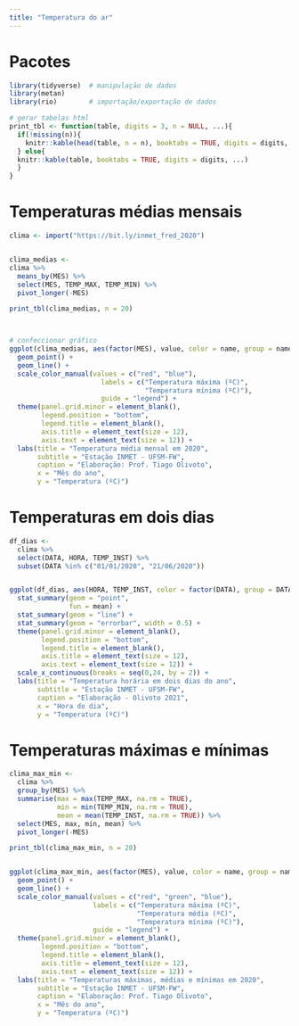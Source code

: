 ```yaml
---
title: "Temperatura do ar"
---
```


# Pacotes
```r
library(tidyverse)  # manipulação de dados
library(metan)
library(rio)        # importação/exportação de dados

# gerar tabelas html
print_tbl <- function(table, digits = 3, n = NULL, ...){
  if(!missing(n)){
    knitr::kable(head(table, n = n), booktabs = TRUE, digits = digits, ...)
  } else{
  knitr::kable(table, booktabs = TRUE, digits = digits, ...)
  }
}
```


# Temperaturas médias mensais

```r
clima <- import("https://bit.ly/inmet_fred_2020")


clima_medias <-
clima %>%
  means_by(MES) %>% 
  select(MES, TEMP_MAX, TEMP_MIN) %>% 
  pivot_longer(-MES)

print_tbl(clima_medias, n = 20)



# confeccionar gráfico
ggplot(clima_medias, aes(factor(MES), value, color = name, group = name )) +
  geom_point() + 
  geom_line() + 
  scale_color_manual(values = c("red", "blue"),
                       labels = c("Temperatura máxima (ºC)",
                                  "Temperatura mínima (ºC)"),
                       guide = "legend") +
  theme(panel.grid.minor = element_blank(),
        legend.position = "bottom",
        legend.title = element_blank(),
        axis.title = element_text(size = 12),
        axis.text = element_text(size = 12)) + 
  labs(title = "Temperatura média mensal em 2020",
       subtitle = "Estação INMET - UFSM-FW",
       caption = "Elaboração: Prof. Tiago Olivoto",
       x = "Mês do ano",
       y = "Temperatura (ºC)")


```




# Temperaturas em dois dias
```r
df_dias <- 
  clima %>% 
  select(DATA, HORA, TEMP_INST) %>% 
  subset(DATA %in% c("01/01/2020", "21/06/2020"))


ggplot(df_dias, aes(HORA, TEMP_INST, color = factor(DATA), group = DATA)) + 
  stat_summary(geom = "point", 
               fun = mean) +
  stat_summary(geom = "line") + 
  stat_summary(geom = "errorbar", width = 0.5) +
  theme(panel.grid.minor = element_blank(),
        legend.position = "bottom",
        legend.title = element_blank(),
        axis.title = element_text(size = 12),
        axis.text = element_text(size = 12)) + 
  scale_x_continuous(breaks = seq(0,24, by = 2)) + 
  labs(title = "Temperatura horária em dois dias do ano",
       subtitle = "Estação INMET - UFSM-FW",
       caption = "Elaboração - Olivoto 2021",
       x = "Hora do dia",
       y = "Temperatura (ºC)")

```



# Temperaturas máximas e mínimas

```r
clima_max_min <-
  clima %>%
  group_by(MES) %>% 
  summarise(max = max(TEMP_MAX, na.rm = TRUE),
            min = min(TEMP_MIN, na.rm = TRUE),
            mean = mean(TEMP_INST, na.rm = TRUE)) %>% 
  select(MES, max, min, mean) %>% 
  pivot_longer(-MES)

print_tbl(clima_max_min, n = 20)


ggplot(clima_max_min, aes(factor(MES), value, color = name, group = name )) +
  geom_point() + 
  geom_line() + 
  scale_color_manual(values = c("red", "green", "blue"),
                     labels = c("Temperatura máxima (ºC)",
                                "Temperatura média (ºC)",
                                "Temperatura mínima (ºC)"),
                     guide = "legend") + 
  theme(panel.grid.minor = element_blank(),
        legend.position = "bottom",
        legend.title = element_blank(),
        axis.title = element_text(size = 12),
        axis.text = element_text(size = 12)) + 
  labs(title = "Temperaturas máximas, médias e mínimas em 2020",
       subtitle = "Estação INMET - UFSM-FW",
       caption = "Elaboração: Prof. Tiago Olivoto",
       x = "Mês do ano",
       y = "Temperatura (ºC)")
```

